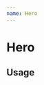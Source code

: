 ```yaml
---
name: Hero
---
```



# Hero

<PropsTable of={Hero} />

## Usage
<Playground>
  <Hero
    title="Penn Labs"
    subtitle="Penn Labs empowers others to make connections: connections to resources, connections to people, and connections to the greater Penn community."
  />
</Playground>
